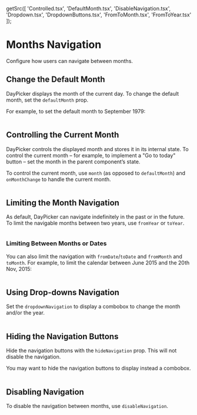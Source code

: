
  getSrc([
    'Controlled.tsx',
    'DefaultMonth.tsx',
    'DisableNavigation.tsx',
    'Dropdown.tsx',
    'DropdownButtons.tsx',
    'FromToMonth.tsx',
    'FromToYear.tsx'
  ]);

# Months Navigation

Configure how users can navigate between months.

## Change the Default Month

DayPicker displays the month of the current day. To change the
default month, set the `defaultMonth` prop.

For example, to set the default month to September 1979:

```include-example filename="DefaultMonth.tsx"

```

## Controlling the Current Month

DayPicker controls the displayed month and stores it in its internal state. To
control the current month – for example, to implement a "Go to today" button –
set the month in the parent component’s state.

To control the current month, use `month` (as opposed to `defaultMonth`) and
`onMonthChange` to handle the current month.

```include-example filename="Controlled.tsx"

```

## Limiting the Month Navigation

As default, DayPicker can navigate indefinitely in the past or in the future. To limit the navigable months between two years, use `fromYear` or `toYear`.

```include-example filename="FromToYear.tsx"

```

### Limiting Between Months or Dates

You can also limit the navigation with `fromDate`/`toDate` and `fromMonth` and
`toMonth`. For example, to limit the calendar between June 2015 and the 20th
Nov, 2015:

```include-example filename="FromToMonth.tsx"

```

## Using Drop-downs Navigation

Set the `dropdownNavigation` to display a combobox to change the month and/or the year.

```include-example filename="Combobox.tsx"

```

## Hiding the Navigation Buttons

Hide the navigation buttons with the `hideNavigation` prop. This will not disable the navigation.

You may want to hide the navigation buttons to display instead a combobox.

```include-example filename="HideNavigation.tsx"

```

## Disabling Navigation

To disable the navigation between months, use `disableNavigation`.

```include-example filename="DisableNavigation.tsx"

```
